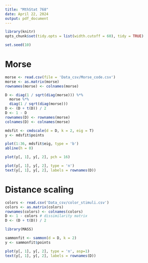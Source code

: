 ```yaml
---
title: "MthStat 768"
date: April 22, 2024
output: pdf_document
---
```


```r
library(knitr)
opts_chunk$set(tidy.opts = list(width.cutoff = 60), tidy = TRUE)
```

```r
set.seed(10)
```

# Morse

```r
morse <- read.csv(file = 'Data_csv/Morse_code.csv')
morse <- as.matrix(morse)
rownames(morse) <- colnames(morse)
```
```r
D <- diag(1 / sqrt(diag(morse))) %*%
  morse %*%
  diag(1 / sqrt(diag(morse)))
D <- (D + t(D)) / 2
D <- 1 - D
rownames(D) <- rownames(morse)
colnames(D) <- colnames(morse)
```
```r
mdsfit <- cmdscale(d = D, k = 2, eig = T)
y <- mdsfit$points
```
```r
plot(1:36, mdsfit$eig, type = 'b')
abline(h = 0)
```
```r
plot(y[, 1], y[, 2], pch = 16)
```
```r
plot(y[, 1], y[, 2], type = 'n')
text(y[, 1], y[, 2], labels = rownames(D))
```

# Distance scaling

```r
colors <- read.csv('Data_csv/color_stimuli.csv')
colors <- as.matrix(colors)
rownames(colors) <- colnames(colors)
D <- 1 - colors # dissimilarity matrix
D <- (D + t(D)) / 2
```
```r
library(MASS)
```
```r
sammonfit <- sammon(d = D, k = 2)
y <- sammonfit$points
```
```r
plot(y[, 1], y[, 2], type = 'n', asp=1)
text(y[, 1], y[, 2], labels = rownames(D))
```

